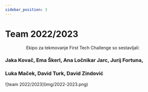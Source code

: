 ---
sidebar_position: 3
---

# Team 2022/2023

<p align="center">
    Ekipo za tekmovanje First Tech Challenge so sestavljali:
</p>
<p align="center">
    <h3>Jaka Kovač, Ema Škerl, Ana Ločnikar Jarc, Jurij Fortuna,</h3>
</p>
<p align="center">
    <h3>Luka Maček, David Turk, David Zindović</h3>
</p>
![team 2022/2023](img/2022-2023.png)

